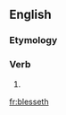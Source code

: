 ==English==

===Etymology===
{{suffix|bless|eth|lang=en}}

===Verb===
{{head|en|verb form}}

# {{en-archaic third-person singular of|bless}}

[[fr:blesseth]]